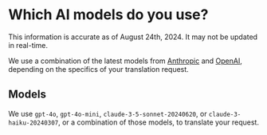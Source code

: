 
# Which AI models do you use?

<Callout type="info">This information is accurate as of August 24th, 2024. It may not be updated in real-time.</Callout>

We use a combination of the latest models from [Anthropic](https://anthropic.com) and [OpenAI](https://openai.com), depending on the specifics of your translation request.

## Models

We use `gpt-4o`, `gpt-4o-mini`, `claude-3-5-sonnet-20240620`, or `claude-3-haiku-20240307`, or a combination of those models, to translate your request.
